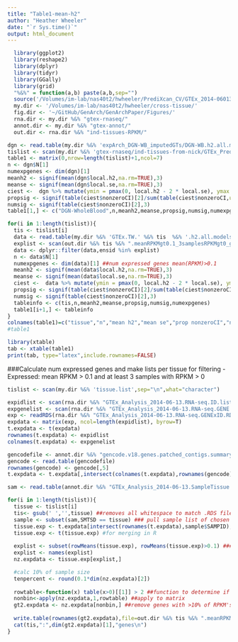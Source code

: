 ```yaml
---
title: "Table1-mean-h2"
author: "Heather Wheeler"
date: "`r Sys.time()`"
output: html_document
---
```


```r
  library(ggplot2)
  library(reshape2)
  library(dplyr)
  library(tidyr)
  library(GGally)
  library(grid)
  "%&%" = function(a,b) paste(a,b,sep="")
  source('/Volumes/im-lab/nas40t2/hwheeler/PrediXcan_CV/GTEx_2014-06013_release/transfers/PrediXmod/Paper_plots/multiplot.R')
  my.dir <- '/Volumes/im-lab/nas40t2/hwheeler/cross-tissue/'
  fig.dir <- '~/GitHub/GenArch/GenArchPaper/Figures/'
  rna.dir <- my.dir %&% "gtex-rnaseq/"
  annot.dir <- my.dir %&% "gtex-annot/"
  out.dir <- rna.dir %&% "ind-tissues-RPKM/"
```

```r
dgn <- read.table(my.dir %&% 'expArch_DGN-WB_imputedGTs/DGN-WB.h2.all.models_FHSfdr0.05.Chr1-22_globaleQTLOtherChr_reml-no-constrain.2015-12-13.txt',header=T)
tislist <- scan(my.dir %&% 'gtex-rnaseq/ind-tissues-from-nick/GTEx_PrediXmod.tissue.list',sep="\n",what="character")
table1 <- matrix(0,nrow=length(tislist)+1,ncol=7)
n <- dgn$N[1]
numexpgenes <- dim(dgn)[1] 
meanh2 <- signif(mean(dgn$local.h2,na.rm=TRUE),3)
meanse <- signif(mean(dgn$local.se,na.rm=TRUE),3)
ciest <-  dgn %>% mutate(ymin = pmax(0, local.h2 - 2 * local.se), ymax = pmin(1, local.h2 + 2 * local.se)) %>% arrange(local.h2) %>% mutate(nonzeroCI=ymin>0,place=1:length(dgn$tissue)) 
propsig <- signif(table(ciest$nonzeroCI)[2]/sum(table(ciest$nonzeroCI,useNA="i")),3)
numsig <- signif(table(ciest$nonzeroCI)[2],3)
table1[1,] <- c("DGN-WholeBlood",n,meanh2,meanse,propsig,numsig,numexpgenes)

for(i in 1:length(tislist)){
  tis <- tislist[i]
  data <- read.table(my.dir %&% 'GTEx.TW.' %&% tis  %&% '.h2.all.models_FHSfdr0.05.Chr1-22_globaleQTLOtherChr_reml-no-constrain.2015-12-14.txt',header=T,sep="\t")  
  explist <- scan(out.dir %&% tis %&% ".meanRPKMgt0.1_3samplesRPKMgt0_genelist","c")
  data <- dplyr::filter(data,ensid %in% explist)
  n <- data$N[1]
  numexpgenes <- dim(data)[1] ##num expressed genes mean(RPKM)>0.1
  meanh2 <- signif(mean(data$local.h2,na.rm=TRUE),3)
  meanse <- signif(mean(data$local.se,na.rm=TRUE),3)
  ciest <-  data %>% mutate(ymin = pmax(0, local.h2 - 2 * local.se), ymax = pmin(1, local.h2 + 2 * local.se)) %>% arrange(local.h2) %>% mutate(nonzeroCI=ymin>0,place=1:length(data$tissue)) 
  propsig <- signif(table(ciest$nonzeroCI)[2]/sum(table(ciest$nonzeroCI,useNA="i")),3)
  numsig <- signif(table(ciest$nonzeroCI)[2],3)
  tableinfo <- c(tis,n,meanh2,meanse,propsig,numsig,numexpgenes)
  table1[i+1,] <- tableinfo
}
colnames(table1)=c("tissue","n","mean h2","mean se","prop nonzeroCI","num nonzeroCI","num expressed")
#table1

library(xtable)
tab <- xtable(table1)
print(tab, type="latex",include.rownames=FALSE)
```


###Calculate num expressed genes and make lists per tissue for filtering
- Expressed: mean RPKM > 0.1 and at least 3 samples with RPKM > 0 
```r
tislist <- scan(my.dir %&% 'tissue.list',sep="\n",what="character")

expidlist <- scan(rna.dir %&% "GTEx_Analysis_2014-06-13.RNA-seq.ID.list","character")
expgenelist <- scan(rna.dir %&% "GTEx_Analysis_2014-06-13.RNA-seq.GENE.list","character")
exp <- readRDS(rna.dir %&% "GTEx_Analysis_2014-06-13.RNA-seq.GENExID.RDS")
expdata <- matrix(exp, ncol=length(expidlist), byrow=T)
t.expdata <- t(expdata)
rownames(t.expdata) <- expidlist
colnames(t.expdata) <- expgenelist

gencodefile <- annot.dir %&% "gencode.v18.genes.patched_contigs.summary.protein"
gencode <- read.table(gencodefile)
rownames(gencode) <- gencode[,5]
t.expdata <- t.expdata[,intersect(colnames(t.expdata),rownames(gencode))] ###pull protein coding gene expression data

sam <- read.table(annot.dir %&% "GTEx_Analysis_2014-06-13.SampleTissue.annot",header=T,sep="\t")

for(i in 1:length(tislist)){
  tissue <- tislist[i]
  tis<- gsub(' ','',tissue) ##removes all whitespace to match .RDS files
  sample <- subset(sam,SMTSD == tissue) ### pull sample list of chosen tissue
  tissue.exp <- t.expdata[intersect(rownames(t.expdata),sample$SAMPID),] ###pull expression data for chosen tissue###
  tissue.exp <- t(tissue.exp) #for merging in R
  
  explist <- subset(rowMeans(tissue.exp), rowMeans(tissue.exp)>0.1) ###pull genes with mean expression > 0.1###
  explist <- names(explist)
  nz.expdata <- tissue.exp[explist,]

  #calc 10% of sample size
  tenpercent <- round(0.1*dim(nz.expdata)[2])
  
  rowtable<-function(x) table(x>0)[[1]] > 2 ##function to determine if >2 samples have exp levels >0
  nonbin<-apply(nz.expdata,1,rowtable) ##apply to matrix
  gt2.expdata <- nz.expdata[nonbin,] ##remove genes with >10% of RPKM's==0
  
  write.table(rownames(gt2.expdata),file=out.dir %&% tis %&% ".meanRPKMgt0.1_3samplesRPKMgt0_genelist",quote=FALSE,col.names = FALSE,row.names=FALSE)
  cat(tis,":",dim(gt2.expdata)[1],"genes\n")
}
```